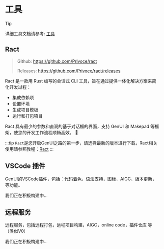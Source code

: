 
# 工具

> [!TIP]
>
> 详细工具文档请参考: [工具](zh/tools/overview)

## Ract

> Github: https://github.com/Privoce/ract
> 
> Releases: https://github.com/Privoce/ract/releases

Ract 是一款用 Rust 编写的会话式 CLI 工具，旨在通过提供一体化解决方案来简化开发过程：

- 集成依赖项
- 设置环境
- 生成项目模板
- 运行和打包项目

Ract 具有最少的参数和直观的基于对话框的界面，支持 GenUI 和 Makepad 等框架，使您的开发工作流程顺畅高效。 🚀

:::tip
`Ract`是您开启GenUI之路的第一步，请选择最新的版本进行下载，Ract相关使用请参照教程：[Ract](zh/tools/ract/introduction)
:::

## VSCode 插件 <Badge text="Comming Soon" type="warning" />

GenUI的VSCode插件，包括：代码着色，语法支持，图标，AIGC，版本更新，等功能。

我们正在积极构建中...

## 远程服务 <Badge text="Comming Soon" type="warning" />

远程服务，包括远程打包，远程项目构建，AIGC，online code，插件仓库 等（类似V0）

我们正在积极构建中...